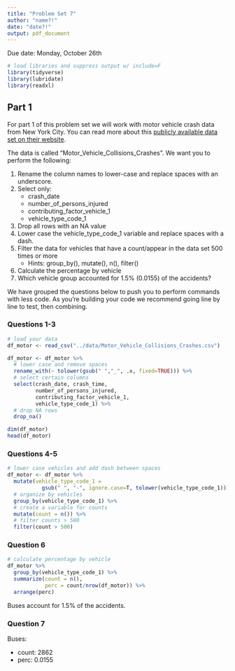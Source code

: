```yaml
---
title: "Problem Set 7"
author: "name?!"
date: "date?!"
output: pdf_document
---
```


Due date: Monday, October 26th

```r
# load libraries and suppress output w/ include=F
library(tidyverse)
library(lubridate)
library(readxl)
```

## Part 1

For part 1 of this problem set we will work with motor vehicle crash data from New York City. You can read more about this [publicly available data set on their website](https://data.cityofnewyork.us/Public-Safety/Motor-Vehicle-Collisions-Crashes/h9gi-nx95).

The data is called "Motor_Vehicle_Collisions_Crashes". We want you to perform the following:

1. Rename the column names to lower-case and replace spaces with an underscore.
2. Select only:
   + crash_date
   + number_of_persons_injured
   + contributing_factor_vehicle_1
   + vehicle_type_code_1
3. Drop all rows with an NA value
4. Lower case the vehicle_type_code_1 variable and replace spaces with a dash.
5. Filter the data for vehicles that have a count/appear in the data set 500 times or more
   + Hints: group_by(), mutate(), n(), filter()
6. Calculate the percentage by vehicle
7. Which vehicle group accounted for 1.5% (0.0155) of the accidents?

We have grouped the questions below to push you to perform commands with less code. As you're building your code we recommend going line by line to test, then combining.

\newpage

### Questions 1-3

```r
# load your data
df_motor <- read_csv("../data/Motor_Vehicle_Collisions_Crashes.csv")
```


```r
df_motor <- df_motor %>%
  # lower case and remove spaces
  rename_with(~ tolower(gsub(" ","_", .x, fixed=TRUE))) %>%
  # select certain columns
  select(crash_date, crash_time, 
         number_of_persons_injured, 
         contributing_factor_vehicle_1, 
         vehicle_type_code_1) %>% 
  # drop NA rows
  drop_na()

dim(df_motor)
head(df_motor)
```

\newpage

### Questions 4-5

```r
# lower case vehicles and add dash between spaces
df_motor <- df_motor %>%
  mutate(vehicle_type_code_1 = 
           gsub(" ", "-", ignore.case=T, tolower(vehicle_type_code_1))) %>%
  # organize by vehicles
  group_by(vehicle_type_code_1) %>%
  # create a variable for counts
  mutate(count = n()) %>%
  # filter counts > 500
  filter(count > 500)
```

\newpage

### Question 6

```r
# calculate percentage by vehicle
df_motor %>%
  group_by(vehicle_type_code_1) %>%
  summarize(count = n(),
            perc = count/nrow(df_motor)) %>%
  arrange(perc)
```

Buses account for 1.5% of the accidents.

\newpage

### Question 7

Buses:

* count: 2862
* perc: 0.0155
